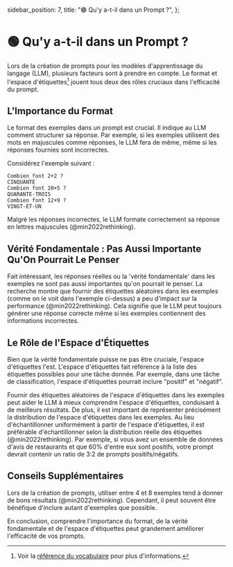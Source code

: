   sidebar_position: 7,
  title: "🟢 Qu'y a-t-il dans un Prompt ?",
};

# 🟢 Qu'y a-t-il dans un Prompt ?

Lors de la création de prompts pour les modèles d'apprentissage du langage (LLM), plusieurs facteurs sont à prendre en compte. Le format et l'espace d'étiquettes[^a] jouent tous deux des rôles cruciaux dans l'efficacité du prompt.

## L'Importance du Format

Le format des <Term term="exemplars">exemples</Term> dans un prompt est crucial. Il indique au LLM comment structurer sa réponse. Par exemple, si les exemples utilisent des mots en majuscules comme réponses, le LLM fera de même, même si les réponses fournies sont incorrectes.

Considérez l'exemple suivant :

```text
Combien font 2+2 ?
CINQUANTE
Combien font 20+5 ?
QUARANTE-TROIS
Combien font 12+9 ?
VINGT-ET-UN
```

Malgré les réponses incorrectes, le LLM formate correctement sa réponse en lettres majuscules (@min2022rethinking).

## Vérité Fondamentale : Pas Aussi Importante Qu'On Pourrait Le Penser

Fait intéressant, les réponses réelles ou la 'vérité fondamentale' dans les exemples ne sont pas aussi importantes qu'on pourrait le penser. La recherche montre que fournir des <Term term="labels">étiquettes</Term> aléatoires dans les exemples (comme on le voit dans l'exemple ci-dessus) a peu d'impact sur la performance (@min2022rethinking). Cela signifie que le LLM peut toujours générer une réponse correcte même si les exemples contiennent des informations incorrectes.

## Le Rôle de l'Espace d'Étiquettes

Bien que la vérité fondamentale puisse ne pas être cruciale, l'espace d'étiquettes l'est. L'espace d'étiquettes fait référence à la liste des étiquettes possibles pour une tâche donnée. Par exemple, dans une tâche de classification, l'espace d'étiquettes pourrait inclure "positif" et "négatif".

Fournir des étiquettes aléatoires de l'espace d'étiquettes dans les exemples peut aider le LLM à mieux comprendre l'espace d'étiquettes, conduisant à de meilleurs résultats. De plus, il est important de représenter précisément la distribution de l'espace d'étiquettes dans les exemples. Au lieu d'échantillonner uniformément à partir de l'espace d'étiquettes, il est préférable d'échantillonner selon la distribution réelle des étiquettes (@min2022rethinking). Par exemple, si vous avez un ensemble de données d'avis de restaurants et que 60\% d'entre eux sont positifs, votre prompt devrait contenir un ratio de 3:2 de prompts positifs/négatifs.

## Conseils Supplémentaires

Lors de la création de prompts, utiliser entre 4 et 8 exemples tend à donner de bons résultats (@min2022rethinking). Cependant, il peut souvent être bénéfique d'inclure autant d'exemples que possible.

En conclusion, comprendre l'importance du format, de la vérité fondamentale et de l'espace d'étiquettes peut grandement améliorer l'efficacité de vos prompts.

[^a]: Voir la [référence du vocabulaire](https://learnprompting.org/docs/vocabulary#labels) pour plus d'informations.
